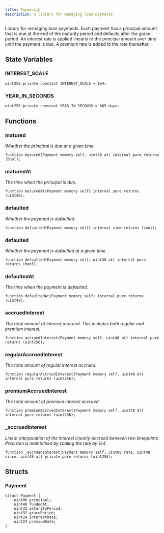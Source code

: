 ```yaml
---
title: PaymenLib
description: A library for managing loan payments
---
```


Library for managing loan payments.
Each payment has a principal amount that is due at the end of the maturity
period and defaults after the grace period.
An interest rate is applied linearly to the principal amount over time until
the payment is due. A premium rate is added to the rate thereafter.


## State Variables
### INTEREST_SCALE

```solidity
uint256 private constant INTEREST_SCALE = 1e4;
```


### YEAR_IN_SECONDS

```solidity
uint256 private constant YEAR_IN_SECONDS = 365 days;
```


## Functions
### matured

*Whether the principal is due at a given time.*


```solidity
function matured(Payment memory self, uint48 at) internal pure returns (bool);
```

### maturedAt

*The time when the principal is due.*


```solidity
function maturedAt(Payment memory self) internal pure returns (uint48);
```

### defaulted

*Whether the payment is defaulted.*


```solidity
function defaulted(Payment memory self) internal view returns (bool);
```

### defaulted

*Whether the payment is defaulted at a given time.*


```solidity
function defaulted(Payment memory self, uint48 at) internal pure returns (bool);
```

### defaultedAt

*The time when the payment is defaulted.*


```solidity
function defaultedAt(Payment memory self) internal pure returns (uint48);
```

### accruedInterest

*The total amount of interest accrued. This includes both regular and premium interest.*


```solidity
function accruedInterest(Payment memory self, uint48 at) internal pure returns (uint256);
```

### regularAccruedInterest

*The total amount of regular interest accrued.*


```solidity
function regularAccruedInterest(Payment memory self, uint48 at) internal pure returns (uint256);
```

### premiumAccruedInterest

*The total amount of premium interest accrued.*


```solidity
function premiumAccruedInterest(Payment memory self, uint48 at) internal pure returns (uint256);
```

### _accruedInterest

*Linear interpolation of the interest linearly accrued between two timepoints.
Precision is maintained by scaling the rate by 1e4.*


```solidity
function _accruedInterest(Payment memory self, uint88 rate, uint48 since, uint48 at) private pure returns (uint256);
```

## Structs
### Payment

```solidity
struct Payment {
    uint96 principal;
    uint48 fundedAt;
    uint32 maturityPeriod;
    uint32 gracePeriod;
    uint24 interestRate;
    uint24 premiumRate;
}
```

